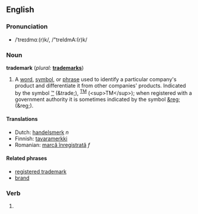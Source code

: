 ==English==

===Pronunciation===
*/ˈtreɪdmɑː(r)k/, /"treIdmA:(r)k/

===Noun===
'''trademark'''  (''plural:'' '''[[trademarks]]''')
# A [[word]], [[symbol]], or [[phrase]] used to identify a particular company's product and differentiate it from other companies' products.  Indicated by the symbol [[%E2%84%A2|&trade;]] (&amp;trade;), <sup>[[TM]]</sup> (&lt;sup&gt;TM&lt;/sup&gt;); when registered with a government authority it is sometimes indicated by the symbol [[&reg;]] (&amp;reg;).

====Translations====
*Dutch: [[handelsmerk]] ''n''
*Finnish: [[tavaramerkki]]
*Romanian: [[marcă înregistrată]] ''f''

====Related phrases====
*[[registered trademark]]
*[[brand]]

===Verb===
{{en-infl-reg-consonant|trademark||}}
# {{stub}}